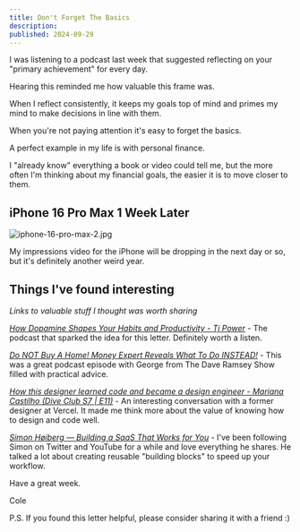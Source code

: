 ```yaml
---
title: Don't Forget The Basics
description:
published: 2024-09-29
---
```


I was listening to a podcast last week that suggested reflecting on your "primary achievement" for every day.

Hearing this reminded me how valuable this frame was.

When I reflect consistently, it keeps my goals top of mind and primes my mind to make decisions in line with them.

When you're not paying attention it's easy to forget the basics.

A perfect example in my life is with personal finance.

I "already know" everything a book or video could tell me, but the more often I'm thinking about my financial goals, the easier it is to move closer to them.

## iPhone 16 Pro Max 1 Week Later

![iphone-16-pro-max-2.jpg](https://assets.colecaccamise.com/letters/dont-forget-the-basics/iphone-16-pro-max-2.jpg)

My impressions video for the iPhone will be dropping in the next day or so, but it's definitely another weird year.

## Things I've found interesting

_Links to valuable stuff I thought was worth sharing_

[_How Dopamine Shapes Your Habits and Productivity - Tj Power_](https://www.youtube.com/watch?v=ge302sHMFTw) - The podcast that sparked the idea for this letter. Definitely worth a listen.

[_Do NOT Buy A Home! Money Expert Reveals What To Do INSTEAD!_](https://www.youtube.com/watch?v=S2m7nOtHQSk&t=33s) - This was a great podcast episode with George from The Dave Ramsey Show filled with practical advice.

[_How this designer learned code and became a design engineer - Mariana Castilho (Dive Club S7 | E11)_](https://www.youtube.com/watch?v=pB1d8psayWY) - An interesting conversation with a former designer at Vercel. It made me think more about the value of knowing how to design and code well.

[_Simon Høiberg — Building a SaaS That Works for You_](https://www.youtube.com/watch?v=U0cUsvxHtn0&t=7s) - I've been following Simon on Twitter and YouTube for a while and love everything he shares. He talked a lot about creating reusable "building blocks" to speed up your workflow.

Have a great week.

Cole

P.S. If you found this letter helpful, please consider sharing it with a friend :)
